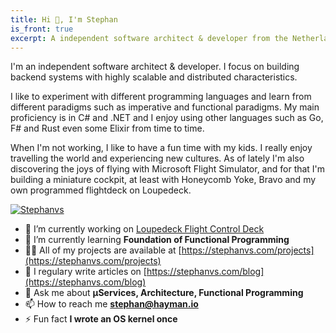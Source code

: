 ```yaml
---
title: Hi 👋, I'm Stephan
is_front: true
excerpt: A independent software architect & developer from the Netherlands.
---
```


I'm an independent software architect & developer. I focus on building backend systems with highly scalable and distributed characteristics.

I like to experiment with different programming languages and learn from different paradigms such as imperative and functional paradigms. My main proficiency is in C# and .NET and I enjoy using other languages such as Go, F# and Rust even some Elixir from time to time.

When I'm not working, I like to have a fun time with my kids. I really enjoy travelling the world and experiencing new cultures. As of lately I'm also discovering the joys of flying with Microsoft Flight Simulator, and for that I'm building a miniature cockpit, at least with Honeycomb Yoke, Bravo and my own programmed flightdeck on Loupedeck.

<p align="left">
  <a href="https://github.com/ryo-ma/github-profile-trophy">
    <img
      src="https://github-profile-trophy.vercel.app/?username=stephanvs&theme=onedark&margin-w=15&margin-h=15"
      alt="Stephanvs"
    />
  </a>
</p>

- 🔭 I’m currently working on [Loupedeck Flight Control Deck](https://github.com/Stephanvs/loupedeck-msfs)
- 🌱 I’m currently learning **Foundation of Functional Programming**
- 👨‍💻 All of my projects are available at [https://stephanvs.com/projects](https://stephanvs.com/projects)
- 📝 I regulary write articles on [https://stephanvs.com/blog](https://stephanvs.com/blog)
- 💬 Ask me about **μServices, Architecture, Functional Programming**
- 📫 How to reach me **stephan@hayman.io**
- ⚡ Fun fact **I wrote an OS kernel once**
